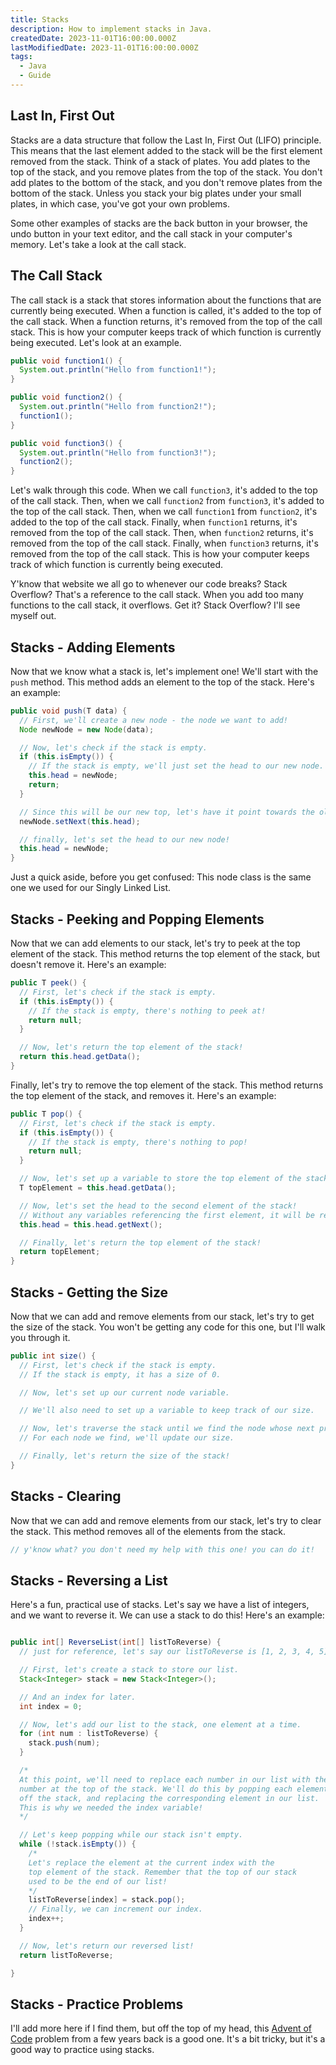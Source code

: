 ```yaml
---
title: Stacks
description: How to implement stacks in Java.
createdDate: 2023-11-01T16:00:00.000Z
lastModifiedDate: 2023-11-01T16:00:00.000Z
tags:
  - Java
  - Guide
---
```


## Last In, First Out

Stacks are a data structure that follow the Last In, First Out (LIFO) principle. This means that the last element added to the stack will be the first element removed from the stack. Think of a stack of plates. You add plates to the top of the stack, and you remove plates from the top of the stack. You don't add plates to the bottom of the stack, and you don't remove plates from the bottom of the stack. Unless you stack your big plates under your small plates, in which case, you've got your own problems.

Some other examples of stacks are the back button in your browser, the undo button in your text editor, and the call stack in your computer's memory. Let's take a look at the call stack.

## The Call Stack

The call stack is a stack that stores information about the functions that are currently being executed. When a function is called, it's added to the top of the call stack. When a function returns, it's removed from the top of the call stack. This is how your computer keeps track of which function is currently being executed. Let's look at an example.

```java
public void function1() {
  System.out.println("Hello from function1!");
}

public void function2() {
  System.out.println("Hello from function2!");
  function1();
}

public void function3() {
  System.out.println("Hello from function3!");
  function2();
}
```

Let's walk through this code. When we call `function3`, it's added to the top of the call stack. Then, when we call `function2` from `function3`, it's added to the top of the call stack. Then, when we call `function1` from `function2`, it's added to the top of the call stack. Finally, when `function1` returns, it's removed from the top of the call stack. Then, when `function2` returns, it's removed from the top of the call stack. Finally, when `function3` returns, it's removed from the top of the call stack. This is how your computer keeps track of which function is currently being executed.

Y'know that website we all go to whenever our code breaks? Stack Overflow? That's a reference to the call stack. When you add too many functions to the call stack, it overflows. Get it? Stack Overflow? I'll see myself out.

## Stacks - Adding Elements

Now that we know what a stack is, let's implement one! We'll start with the `push` method. This method adds an element to the top of the stack. Here's an example:

```java
public void push(T data) {
  // First, we'll create a new node - the node we want to add!
  Node newNode = new Node(data);

  // Now, let's check if the stack is empty.
  if (this.isEmpty()) {
    // If the stack is empty, we'll just set the head to our new node.
    this.head = newNode;
    return;
  }

  // Since this will be our new top, let's have it point towards the old top.
  newNode.setNext(this.head);

  // finally, let's set the head to our new node!
  this.head = newNode;
}
```

Just a quick aside, before you get confused: This node class is the same one we used for our Singly Linked List.

## Stacks - Peeking and Popping Elements

Now that we can add elements to our stack, let's try to peek at the top element of the stack. This method returns the top element of the stack, but doesn't remove it. Here's an example:

```java
public T peek() {
  // First, let's check if the stack is empty.
  if (this.isEmpty()) {
    // If the stack is empty, there's nothing to peek at!
    return null;
  }

  // Now, let's return the top element of the stack!
  return this.head.getData();
}
```

Finally, let's try to remove the top element of the stack. This method returns the top element of the stack, and removes it. Here's an example:

```java
public T pop() {
  // First, let's check if the stack is empty.
  if (this.isEmpty()) {
    // If the stack is empty, there's nothing to pop!
    return null;
  }

  // Now, let's set up a variable to store the top element of the stack.
  T topElement = this.head.getData();

  // Now, let's set the head to the second element of the stack!
  // Without any variables referencing the first element, it will be removed from memory.
  this.head = this.head.getNext();

  // Finally, let's return the top element of the stack!
  return topElement;
}
```

## Stacks - Getting the Size

Now that we can add and remove elements from our stack, let's try to get the size of the stack. You won't be getting any code for this one, but I'll walk you through it.

```java
public int size() {
  // First, let's check if the stack is empty.
  // If the stack is empty, it has a size of 0.

  // Now, let's set up our current node variable.

  // We'll also need to set up a variable to keep track of our size.

  // Now, let's traverse the stack until we find the node whose next property is null.
  // For each node we find, we'll update our size.

  // Finally, let's return the size of the stack!
}
```

## Stacks - Clearing

Now that we can add and remove elements from our stack, let's try to clear the stack. This method removes all of the elements from the stack.

```java
// y'know what? you don't need my help with this one! you can do it!
```

## Stacks - Reversing a List

Here's a fun, practical use of stacks. Let's say we have a list of integers, and we want to reverse it. We can use a stack to do this! Here's an example:

```java

public int[] ReverseList(int[] listToReverse) {
  // just for reference, let's say our listToReverse is [1, 2, 3, 4, 5]

  // First, let's create a stack to store our list.
  Stack<Integer> stack = new Stack<Integer>();

  // And an index for later.
  int index = 0;

  // Now, let's add our list to the stack, one element at a time.
  for (int num : listToReverse) {
    stack.push(num);
  }

  /*
  At this point, we'll need to replace each number in our list with the
  number at the top of the stack. We'll do this by popping each element
  off the stack, and replacing the corresponding element in our list.
  This is why we needed the index variable!
  */

  // Let's keep popping while our stack isn't empty.
  while (!stack.isEmpty()) {
    /*
    Let's replace the element at the current index with the
    top element of the stack. Remember that the top of our stack
    used to be the end of our list!
    */
    listToReverse[index] = stack.pop();
    // Finally, we can increment our index.
    index++;
  }

  // Now, let's return our reversed list!
  return listToReverse;

}
```

## Stacks - Practice Problems

I'll add more here if I find them, but off the top of my head, this [Advent of Code](https://adventofcode.com/2021/day/10) problem
from a few years back is a good one. It's a bit tricky, but it's a good way to practice using stacks.
